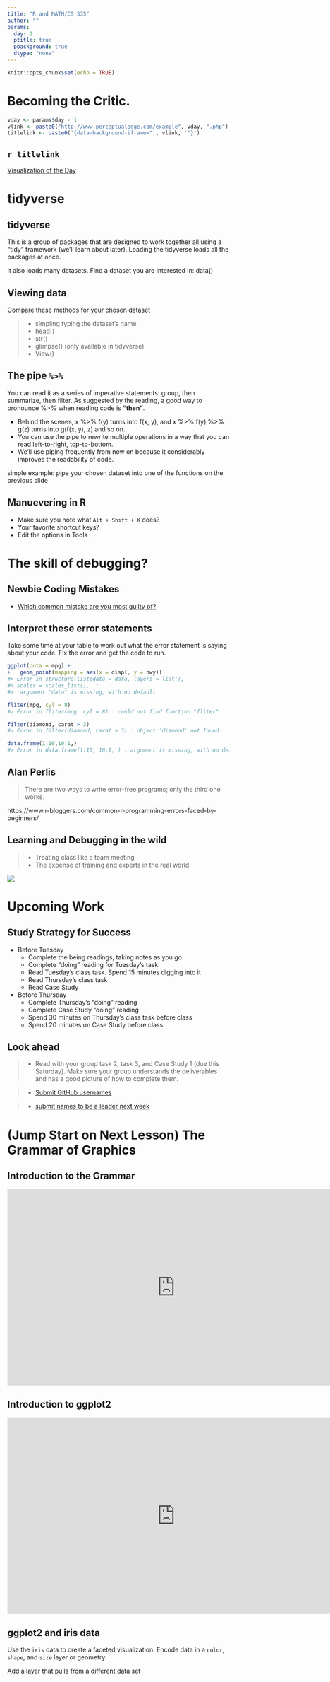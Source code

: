 ```yaml
---
title: "R and MATH/CS 335"
author: ""
params:
  day: 2
  ptitle: true
  pbackground: true
  dtype: "none"
---
```


```r
knitr::opts_chunk$set(echo = TRUE)
```

# Becoming the Critic. {data-background=#e8d725}

```r
vday <- params$day - 1
vlink <- paste0("http://www.perceptualedge.com/example", vday, ".php")
titlelink <- paste0('{data-background-iframe="', vlink, '"}')
```

## `r titlelink`

[Visualization of the Day](`r vlink`)







# tidyverse {data-background=#e8d725}

## tidyverse

This is a group of packages that are designed to work together all using a "tidy" framework (we'll learn about later). Loading the tidyverse loads all the packages at once.

It also loads many datasets. Find a dataset you are interested in: data()

## Viewing data

Compare these methods for your chosen dataset

> - simpling typing the dataset's name
> - head()
> - str()
> - glimpse() (only available in tidyverse)
> - View()

## The pipe `%>%`

You can read it as a series of imperative statements: group, then summarize, then filter. As suggested by the reading, a good way to pronounce %>% when reading code is **"then"**.

* Behind the scenes, x %>% f(y) turns into f(x, y), and x %>% f(y) %>% g(z) turns into g(f(x, y), z) and so on. 
* You can use the pipe to rewrite multiple operations in a way that you can read left-to-right, top-to-bottom. 
* We'll use piping frequently from now on because it considerably improves the readability of code.

simple example: pipe your chosen dataset into one of the functions on the previous slide




## Manuevering in R

- Make sure you note what `Alt + Shift + K` does?
<!-- I like ctrl + shift + c, to comment blocks of code and add comments in an Rmd file -->
<!-- I also like the command/control enter to run a line of code -->
- Your favorite shortcut keys?
- Edit the options in Tools





# The skill of debugging? {data-background=#e8d725}


## Newbie Coding Mistakes

- [Which common mistake are you most guilty of?](https://jscomplete.com/learn/pro-programmer/beginner-programmers-mistakes)

## Interpret these error statements

Take some time at your table to work out what the error statement is saying about your code. Fix the error and get the code to run.

```R
ggplot(dota = mpg) + 
+   geom_point(mapping = aes(x = displ, y = hwy))
#> Error in structure(list(data = data, layers = list(), 
#> scales = scales_list(),  : 
#>  argument "data" is missing, with no default
```

```r
fliter(mpg, cyl = 8)
#> Error in fliter(mpg, cyl = 8) : could not find function "fliter"
```

```r
filter(diamond, carat > 3)
#> Error in filter(diamond, carat > 3) : object 'diamond' not found
```

```r
data.frame(1:10,10:1,)
#> Error in data.frame(1:10, 10:1, ) : argument is missing, with no default
```




## Alan Perlis

> There are two ways to write error-free programs; only the third one works.

https://www.r-bloggers.com/common-r-programming-errors-faced-by-beginners/


## Learning and Debugging in the wild

> - Treating class like a team meeting
> - The expense of training and experts in the real world

![](http://i0.kym-cdn.com/photos/images/newsfeed/001/297/214/908.jpg)





# Upcoming Work {data-background=#e8d725}

## Study Strategy for Success

- Before Tuesday
    - Complete the being readings, taking notes as you go
    - Complete "doing" reading for Tuesday's task.
    - Read Tuesday's class task. Spend 15 minutes digging into it
    - Read Thursday's class task
    - Read Case Study
- Before Thursday
    - Complete Thursday's "doing" reading
    - Complete Case Study "doing" reading
    - Spend 30 minutes on Thursday's class task before class
    - Spend 20 minutes on Case Study before class

## Look ahead

> - Read with your group task 2, task 3, and Case Study 1 (due this Saturday). Make sure your group understands the deliverables and has a good picture of how to complete them.

> - [Submit GitHub usernames](https://docs.google.com/spreadsheets/d/13aQsQYnGTQXyyBUGzE1V9MExEvG5woAmygtkdjltdjk/edit#gid=59053514)

> - [submit names to be a leader next week](https://webmailbyui-my.sharepoint.com/:x:/g/personal/drp36_byui_edu/EVHSwJjW-91Fm7vUr-fpjBgBvGAyqDC4csYqdXzrANdiNA?e=7bO4PF)

# (Jump Start on Next Lesson) The Grammar of Graphics {data-background=#e8d725}

## Introduction to the Grammar

<iframe width="760" height="445" src="https://www.youtube.com/embed/uiTc55clwuA" frameborder="0" allow="autoplay; encrypted-media" allowfullscreen></iframe>

## Introduction to ggplot2 

<iframe width="760" height="445" src="https://www.youtube.com/embed/PiY9hwOkL8U" frameborder="0" allow="autoplay; encrypted-media" allowfullscreen></iframe>

## ggplot2 and iris data

Use the `iris` data to create a faceted visualization. Encode data in a `color`, `shape`, and `size` layer or geometry.

Add a layer that pulls from a different data set
<!-- ggplot(iris) + geom_point(aes(x=Sepal.Length, y= Sepal.Width, color = Species, shape = Species, size = Petal.Length)) + facet_wrap(vars(Species)) + scale_shape_manual(values =  c(1, 5, 7)) + geom_hline(data = avgwid, aes(yintercept = avg)) -->


